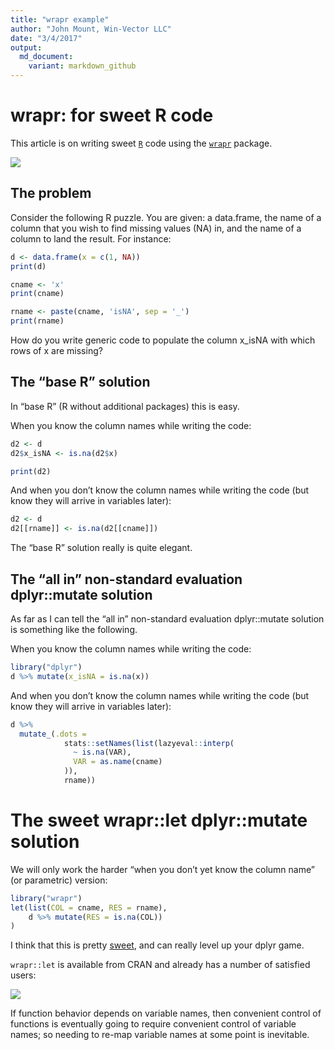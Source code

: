 ```yaml
---
title: "wrapr example"
author: "John Mount, Win-Vector LLC"
date: "3/4/2017"
output:
  md_document:
    variant: markdown_github
---
```



# wrapr: for sweet R code

This article is on writing sweet [`R`](https://cran.r-project.org) code using the [`wrapr`](https://CRAN.R-project.org/package=wrapr) package.

![](wraprs.png)

## The problem

Consider the following R puzzle. You are given: a data.frame, the name of a column that you wish to find missing values (NA) in, and the name of a column to land the result. For instance:

```r
d <- data.frame(x = c(1, NA))
print(d)
```

```r
cname <- 'x'
print(cname)
```

```r
rname <- paste(cname, 'isNA', sep = '_')
print(rname)
```

How do you write generic code to populate the column x_isNA with which rows of x are missing?

## The "base R" solution

In "base R" (R without additional packages) this is easy.

When you know the column names while writing the code:

```r
d2 <- d
d2$x_isNA <- is.na(d2$x)

print(d2)
```

And when you don't know the column names while writing the code (but know they will arrive in variables later):

```r
d2 <- d
d2[[rname]] <- is.na(d2[[cname]])
```

The "base R" solution really is quite elegant.


## The "all in" non-standard evaluation dplyr::mutate solution

As far as I can tell the "all in" non-standard evaluation dplyr::mutate solution is something like the following.

When you know the column names while writing the code:

```r
library("dplyr")
d %>% mutate(x_isNA = is.na(x))
```

And when you don't know the column names while writing the code (but know they will arrive in variables later):

```r
d %>%
  mutate_(.dots =
            stats::setNames(list(lazyeval::interp(
              ~ is.na(VAR),
              VAR = as.name(cname)
            )),
            rname))
```

# The sweet wrapr::let dplyr::mutate solution

We will only work the harder "when you don't yet know the column name" (or parametric) version:

```r
library("wrapr")
let(list(COL = cname, RES = rname),
    d %>% mutate(RES = is.na(COL))
)
```

I think that this is pretty [sweet](https://www.youtube.com/embed/nG9fXbhoPJE), and can really level up your dplyr game.

`wrapr::let` is available from CRAN and already has a number of satisfied users:

![](C1v_VNBXUAA8c7M.jpg-large.jpg)


If function behavior depends on variable names, then convenient control of functions is eventually going to require convenient control of variable names; so needing to re-map variable names at some point is inevitable.
